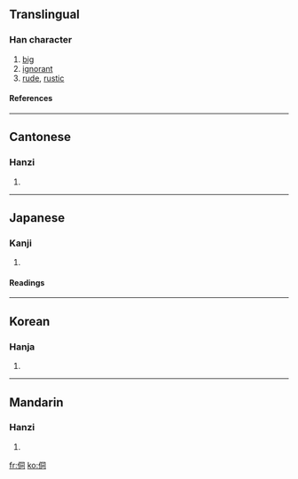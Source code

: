 ==Translingual==
===Han character===
{{Han char|rn=9|rad=人|as=06|sn=8|four=2722<sub>0</sub>|canj=人月一口 (OBMR)}}
# [[big]]
# [[ignorant]]
# [[rude]], [[rustic]]
====References====
{{Han ref|kx=0102.120|dkj=00601|dj=0216.100|hdz=10148.020|uh=4F97|ud=20375|bh=CBBE|bd=52158}}
----
==Cantonese==
===Hanzi===
{{yue-hanzi|jyut=|y=dung6, tung4}}
# {{defn|Cantonese}}
----
==Japanese==
===Kanji===
{{ja-kanji|grade=|rs=人06}}
# {{defn|Japanese}} 
====Readings====
{{ja-readings|on=[[とう]] (tō), [[つ]] (tsu), [[ず]] (zu), [[どう]] (dō)|kun=[[おろか]] (oroka), [[いたむ]] (itamu), [[かたち]] (katachi), [[なほい]] (nahoi), [[まこと]] (makoto), [[つつしむ]] (tsutsushimu)}}
----
==Korean==
===Hanja===
{{ko-hanja|hangeul=동|rv=dong|mr=tong}}
# {{defn|Korean}}
----
==Mandarin==
===Hanzi===
{{cmn-hanzi|pin=[[tóng]] ([[tong2]])|wg=t'ung<sup>2</sup>}}
# {{defn|Mandarin}}

[[fr:侗]]
[[ko:侗]]